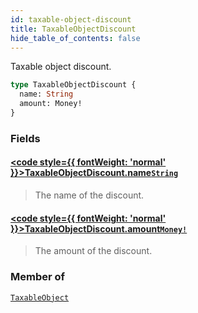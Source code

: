 ```yaml
---
id: taxable-object-discount
title: TaxableObjectDiscount
hide_table_of_contents: false
---
```








Taxable object discount.

```graphql
type TaxableObjectDiscount {
  name: String
  amount: Money!
}
```


### Fields

#### [<code style={{ fontWeight: 'normal' }}>TaxableObjectDiscount.<b>name</b></code>](#)<Bullet />[`String`](../../../developer/api-reference/scalars/string) <Badge class="secondary" text="scalar"/>
> The name of the discount.
> 

#### [<code style={{ fontWeight: 'normal' }}>TaxableObjectDiscount.<b>amount</b></code>](#)<Bullet />[`Money!`](../../../developer/api-reference/objects/money) <Badge class="secondary" text="non-null"/> <Badge class="secondary" text="object"/>
> The amount of the discount.
> 



### Member of

[`TaxableObject`](../../../developer/api-reference/objects/taxable-object)  <Badge class="secondary" text="object"/>



